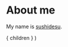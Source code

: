 
# About me

My name is [sushidesu](https://sushidesu.com).

  <Layout>
    <SeoHeaders
      title="About"
      path={`/about`}
      useTitleTemplate
    />
    <Wrapper py px>
      <Wysiwyg>{ children }</Wysiwyg>
    </Wrapper>
  </Layout>
)
